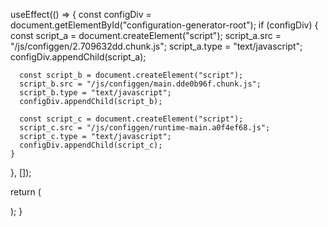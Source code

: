
  useEffect(() => {
    const configDiv = document.getElementById("configuration-generator-root");
    if (configDiv) {
      const script_a = document.createElement("script");
      script_a.src = "/js/configgen/2.709632dd.chunk.js";
      script_a.type = "text/javascript";
      configDiv.appendChild(script_a);

      const script_b = document.createElement("script");
      script_b.src = "/js/configgen/main.dde0b96f.chunk.js";
      script_b.type = "text/javascript";
      configDiv.appendChild(script_b);

      const script_c = document.createElement("script");
      script_c.src = "/js/configgen/runtime-main.a0f4ef68.js";
      script_c.type = "text/javascript";
      configDiv.appendChild(script_c);
    }
  }, []);

  return (
    <div>
      <div id="configuration-generator-root"></div>
    </div>
  );
}
